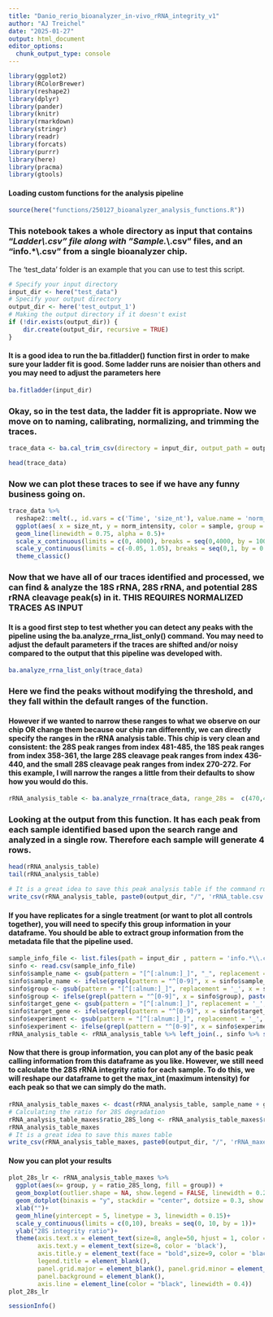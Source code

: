 ```yaml
---
title: "Danio_rerio_bioanalyzer_in-vivo_rRNA_integrity_v1"
author: "AJ Treichel"
date: "2025-01-27"
output: html_document
editor_options: 
  chunk_output_type: console
---
```


```r
library(ggplot2)
library(RColorBrewer)
library(reshape2)
library(dplyr)
library(pander)
library(knitr)
library(rmarkdown)
library(stringr)
library(readr)
library(forcats)
library(purrr)
library(here)
library(pracma)
library(gtools)
```



#### Loading custom functions for the analysis pipeline
```r
source(here("functions/250127_bioanalyzer_analysis_functions.R"))
```

### This notebook takes a whole directory as input that contains "*Ladder\\.csv" file along with "Sample.*\\.csv" files, and an "info.*\\.csv" from a single bioanalyzer chip.
The 'test_data' folder is an example that you can use to test this script.
```r
# Specify your input directory
input_dir <- here("test_data")
# Specify your output directory
output_dir <- here('test_output_1')
# Making the output directory if it doesn't exist
if (!dir.exists(output_dir)) {
    dir.create(output_dir, recursive = TRUE)
}
```

#### It is a good idea to run the ba.fitladder() function first in order to make sure your ladder fit is good. Some ladder runs are noisier than others and you may need to adjust the parameters here

```r
ba.fitladder(input_dir)
```

### Okay, so in the test data, the ladder fit is appropriate. Now we move on to naming, calibrating, normalizing, and trimming the traces.
```r
trace_data <- ba.cal_trim_csv(directory = input_dir, output_path = output_dir) 
```

```r
head(trace_data)
```


### Now we can plot these traces to see if we have any funny business going on.

```r
trace_data %>% 
  reshape2::melt(., id.vars = c('Time', 'size_nt'), value.name = 'norm_intensity', variable.name = 'sample') %>% 
  ggplot(aes( x = size_nt, y = norm_intensity, color = sample, group = sample))+
  geom_line(linewidth = 0.75, alpha = 0.5)+
  scale_x_continuous(limits = c(0, 4000), breaks = seq(0,4000, by = 1000))+
  scale_y_continuous(limits = c(-0.05, 1.05), breaks = seq(0,1, by = 0.1))+
  theme_classic()
```


### Now that we have all of our traces identified and processed, we can find & analyze the 18S rRNA, 28S rRNA, and potential 28S rRNA cleavage peak(s) in it. THIS REQUIRES NORMALIZED TRACES AS INPUT
#### It is a good first step to test whether you can detect any peaks with the pipeline using the ba.analyze_rrna_list_only() command. You may need to adjust the default parameters if the traces are shifted and/or noisy compared to the output that this pipeline was developed with.

```r
ba.analyze_rrna_list_only(trace_data)
```

### Here we find the peaks without modifying the threshold, and they fall within the default ranges of the function.

#### However if we wanted to narrow these ranges to what we observe on our chip OR change them because our chip ran differently, we can directly specify the ranges in the rRNA analysis table. This chip is very clean and consistent: the 28S peak ranges from index 481-485, the 18S peak ranges from index 358-361, the large 28S cleavage peak ranges from index 436-440, and the small 28S cleavage peak ranges from index 270-272. For this example, I will narrow the ranges a little from their defaults to show how you would do this. 
```r
rRNA_analysis_table <- ba.analyze_rrna(trace_data, range_28s =  c(470,495), range_18s = c(350,370), range_deg_l =  c(425,450), range_deg_s =  c(260,280))
```

### Looking at the output from this function. It has each peak from each sample identified based upon the search range and analyzed in a single row. Therefore each sample will generate 4 rows. 

```r
head(rRNA_analysis_table)
tail(rRNA_analysis_table)
```


```r
# It is a great idea to save this peak analysis table if the command runs and makes sense
write_csv(rRNA_analysis_table, paste0(output_dir, "/", 'rRNA_table.csv'))
```


#### If you have replicates for a single treatment (or want to plot all controls together), you will need to specify this group information in your dataframe. You should be able to extract group information from the metadata file that the pipeline used.
```r
sample_info_file <- list.files(path = input_dir , pattern = 'info.*\\.csv', recursive = TRUE, full.names = TRUE )
sinfo <- read.csv(sample_info_file)
sinfo$sample_name <- gsub(pattern = "[^[:alnum:]_]", "_", replacement = '_', x = sinfo$sample_name) # Removing special characters
sinfo$sample_name <- ifelse(grepl(pattern = "^[0-9]", x = sinfo$sample_name), paste0("s_", sinfo$sample_name), sinfo$sample_name) # Adding a alpha character if it starts with a number 
sinfo$group <- gsub(pattern = "[^[:alnum:]_]", replacement = '_', x = sinfo$group) # Removing special characters
sinfo$group <- ifelse(grepl(pattern = "^[0-9]", x = sinfo$group), paste0("g_", sinfo$group), sinfo$group) # Adding a alpha character if it starts with a number 
sinfo$target_gene <- gsub(pattern = "[^[:alnum:]_]", replacement = '_', x = sinfo$target_gene) # Removing special characters
sinfo$target_gene <- ifelse(grepl(pattern = "^[0-9]", x = sinfo$target_gene), paste0("t_", sinfo$target_gene), sinfo$target_gene) # Adding a alpha character if it starts with a number 
sinfo$experiment <- gsub(pattern = "[^[:alnum:]_]", replacement = '_', x = sinfo$experiment) # Removing special characters
sinfo$experiment <- ifelse(grepl(pattern = "^[0-9]", x = sinfo$experiment), paste0("t_", sinfo$experiment), sinfo$experiment) # Adding a alpha character if it starts with a number 
rRNA_analysis_table <- rRNA_analysis_table %>% left_join(., sinfo %>% select(sample_name, group), by = "sample_name") 
```

#### Now that there is group information, you can plot any of the basic peak calling information from this dataframe as you like. However, we still need to calculate the 28S rRNA integrity ratio for each sample. To do this, we will reshape our dataframe to get the max_int (maximum intensity) for each peak so that we can simply do the math.

```r
rRNA_analysis_table_maxes <- dcast(rRNA_analysis_table, sample_name + group ~ id_peak, value.var = 'max_int')
# Calculating the ratio for 28S degradation
rRNA_analysis_table_maxes$ratio_28S_long <- rRNA_analysis_table_maxes$rrna_28S/rRNA_analysis_table_maxes$deg_28s_long
rRNA_analysis_table_maxes
# It is a great idea to save this maxes table
write_csv(rRNA_analysis_table_maxes, paste0(output_dir, "/", 'rRNA_maxes_integrity_ratio.csv'))
```

#### Now you can plot your results
```r
plot_28s_lr <- rRNA_analysis_table_maxes %>%
  ggplot(aes(x= group, y = ratio_28S_long, fill = group)) +
  geom_boxplot(outlier.shape = NA, show.legend = FALSE, linewidth = 0.2)+
  geom_dotplot(binaxis = "y", stackdir = "center", dotsize = 0.3, show.legend = FALSE, stroke = 0.3)+
  xlab("")+
  geom_hline(yintercept = 5, linetype = 3, linewidth = 0.15)+
  scale_y_continuous(limits = c(0,10), breaks = seq(0, 10, by = 1))+
  ylab("28S integrity ratio")+
  theme(axis.text.x = element_text(size=8, angle=50, hjust = 1, color = 'black'), 
        axis.text.y = element_text(size=8, color = 'black'), 
        axis.title.y = element_text(face = "bold",size=9, color = 'black'),
        legend.title = element_blank(),
        panel.grid.major = element_blank(), panel.grid.minor = element_blank(),
        panel.background = element_blank(),
        axis.line = element_line(color = "black", linewidth = 0.4))
plot_28s_lr

```

```r
sessionInfo()
```

